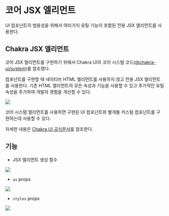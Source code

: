 
<Meta title="React UI Component/Overview" />

# 코어 JSX 엘리먼트

UI 컴포넌트의 범용성을 위해서 여러가지 유틸 기능이 포함된 전용 JSX 엘리먼트를 사용한다.

## Chakra JSX 엘리먼트

코어 JSX 엘리먼트를 구현하기 위해서 Chakra UI의 코어 시스템 코드([@chakra-ui/system](https://www.npmjs.com/package/@chakra-ui/system))를 참조했다.

컴포넌트를 구현할 때 네이티브 HTML 엘리먼트를 사용하지 않고 전용 JSX 엘리먼트를 사용한다. 기존 HTML 엘리먼트의 모든 속성과 기능을 사용할 수 있고 추가적인 유틸 속성을 추가하여 개발자 경험을 개선할 수 있다.

![](https://vigor-13-temp.s3.ap-northeast-2.amazonaws.com/design_system_component_chaka_ui_system.png)

코어 시스템 엘리먼트를 사용하면 구현된 UI 컴포넌트와 별개돌 커스텀 컴포넌트를 구현하는데 사용할 수 있다.

자세한 내용은 [Chakra UI 공식문서](https://chakra-ui.com/docs/styled-system/chakra-factory#chakra-jsx-elements)를 참조한다.

## 기능

- JSX 엘리먼트 생성 함수

![](https://vigor-13-temp.s3.ap-northeast-2.amazonaws.com/design-system-overview-1.png)

- `as` props

![](https://vigor-13-temp.s3.ap-northeast-2.amazonaws.com/design-system-overview-2.png)

- `styles` props

![](https://vigor-13-temp.s3.ap-northeast-2.amazonaws.com/design-system-overview-3.png)
